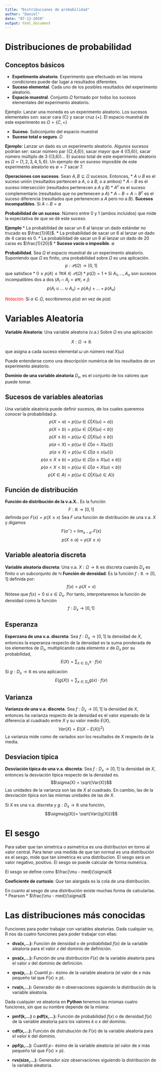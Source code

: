 ```yaml
---
title: "Distribuciones de probabilidad"
author: "Daniel"
date: "07-12-2019"
output: html_document
---
```


# Distribuciones de probabilidad

## Conceptos básicos

* **Expetimento aleatorio**. Experimento que efectuado en las misma condiciones puede dar lugar a resultados diferentes.
* **Suceso elemental**. Cada uno de los posibles resultados del experimento aleatorio.
* **Espacio muestral**. Conjunto $\Omega$ formado por todos los sucesos elementales del experimento aleatorio.

Ejemplo: Lanzar una moneda es un experimento aleatorio. Los sucesos elementales son: sacar cara (C) y sacar cruz (+).
El espacio muestral de este experimento es $\Omega= {\{C,+}\}$

* **Suceso**. Subconjunto del espacio muestral
* **Suceso total o seguro**. $\Omega$

**Ejemplo**: Lanzar un dado es un experimento aleatorio.
Algunos sucesos podrían ser: sacar número par ({2,4,6}), sacar mayor que 4 ({5,6}), sacar número múltiplo de 3 ({3,6})...
El suceso total de este experimento aleatorio es $\Omega = \{1,2,3,4,5,6\}$.
Un ejemplo de un suceso imposible de este experimento aleatorio es $\emptyset = {7}$ sacar 7.

**Operaciones con sucesos**. Sean $A,B\subseteq \Omega$ sucesos. Entonces,
* $A\cup B$ es el suceso unión (resultados pertencen a $A$, o a $B$, o a ambos)
* $A\cap B$ es el suceso intersección (resultados pertenecen a $A$ y $B$)
* $A^c$ es el suceso complementario (resultados que no pertenecen a $A$)
* $A-B=A\cap B^{c}$ es el suceso diferencia (resultados que pertenencen a $A$ pero no a $B$).
**Sucesos incompatibles**. Si $A\cap B=\emptyset$

**Probabilidad de un suceso**. Número entre 0 y 1 (ambos incluidos) que mide la expectativa de que se dé este suceso.

**Ejemplo**
* La probabilidad de sacar un 6 al lanzar un dado estándar no trucado es $\frac{1}{6}$.
* La probabilidad de sacar un 6 al lanzar un dado de 4 caras es 0.
* La probabilidad de sacar un 6 al lanzar un dado de 20 caras es $\frac{1}{20}$
* **Suceso vacío o imposible**. $\emptyset$

**Probabilidad**. Sea $\Omega$ el espacio muestral de un experimento aleatorio. Suponiendo que $\Omega$ es finito, una probabilidad sobre $\Omega$ es una aplicación.
$$p:\mathcal{P} (\Omega)\longrightarrow[0,1]$$
que satisface
* $0 \leq p(A) \leq 1 \forall A\in \mathcal{P} (\Omega)$
* $p(\Omega)=1$
* Si ${A_1,...,A_n}$ son sucesos incompatibles dos a dos $(A_i\cap A_j = \emptyset \forall_i \neq j)$
$$p(A_i \cup ...\cup A_n) = p(A_1)+...+p(A_n)$$

<span style="color:red">*Notación:*</span> Si $a \in \Omega$, escribiremos $p(a)$ en vez de $p({a})$

# Variables Aleatoria

**Variable Aleatoria**: Una variable aleatoria (v.a.) Sobre $\Omega$ es una aplicación

$$X:\Omega \rightarrow \mathbb{R}$$

que asigna a cada suceso elemental $\omega$ un número real $X(\omega)$

Puede entenderse como una descripción numérica de los resultados de un experimento aleatorio.

**Dominio de una variable aleatoria** $D_x$, es el conjunto de los valores que puede tomar.

## Sucesos de variables aleatorias
Una variable aleatoria puede definir sucesos, de los cuales queremos conocer la probabilidad p.
 $$p(X=a) = p(\{\omega\in \Omega |X(\omega)=a\}) $$
 $$p(X<b) = p(\{\omega\in \Omega |X(\omega)<b\}) $$
 $$p(X\leq b) = p(\{\omega\in \Omega |X(\omega)\leq b\}) $$
 $$p(a< X) = p(\{\omega\in \Omega |a <X(\omega)\}) $$
 $$p(a\leq X) = p(\{\omega\in \Omega |a\leq x(\omega)\})$$
 $$p(a\leq X \leq b) = p(\{\omega\in \Omega |a\leq X(\omega)\leq b\}) $$
 $$p(a< X < b) = p(\{\omega\in \Omega |a< X(\omega)<b\}) $$
 $$p(X\in A) = p(\{\omega\in \Omega |X(\omega)\in A\}) $$

## Función de distribución

**Función de distribución de la v.a.X.**. Es la función
$$F:\mathbb{R}\rightarrow[0,1]$$
definida por $F(x)=p(X\leq x)$
Sea $F$ una función de distribución de una v.a. $X$ y digamos
$$F(a^-) = \lim_{x-a^{-}}F(x)$$
$$p(X\leq a) =p(X \leq x)$$

## Variable aleatoria discreta

**Variable aleatoria discreta**: Una v.a. $X:\Omega \rightarrow \mathbb{R}$ es discreta cuando $D_x$ es finito o un subconjunto de $\mathbb{N}$
**Función de densidad**: Es la función $f:\mathbb{R} \rightarrow [0,1]$ definida por:
$$f(x)=p(X=x)$$
Nótese que $f(x)=0$ si $x \in D_x$. Por tanto, interpretaremos la función de densidad como la función
$$f:D_x \rightarrow [0,1]$$

## Esperanza

**Esperzana de una v.a. discreta**: Sea $f:D_x \rightarrow [0,1]$ la densidad de $X$, entonces la esperanza respecto de la densidad es la suma ponderada de los elementos de $D_x$, multiplicando cada elemento $x$ de $D_x$ por su probabilidad,
$$E(X) = \sum_{x \in D_x}x \cdot f(x)$$
Si $g:D_x \rightarrow \mathbb{R}$ es una aplicación
$$E(g(X))=\sum_{x \in D_x}g(x) \cdot f(x)$$

## Varianza

**Varianza de una v.a. discreta**. Sea $f:D_x \rightarrow [0,1]$ la densidad de $X$, entonces ña varianza respecto de la densidad es el valor esperado de la diferencia al cuadrado entre $X$ y su valor medio $E(X)$,
$$Var(X)=E((X-E(X))^{2})$$
La varianza mide como de variados son los resultados de $X$ respecto de la media.

## Desviacion típica

**Desviación típica de una v.a. discreta**: Sea $f:D_x \rightarrow[0,1]$ la densidad de $X$, entonces la desviación típica respecto de la densidad es.
$$\sigma(X) = \sqrt{Var(X)}$$
Las unidades de la varianza son las de $X$ al cuadrado. En cambio, las de la desviación típica son las mismas unidades de las de $X$.

Si $X$ es una v.a. discreta y $g: D_x \rightarrow \mathbb{R}$ una función,
$$\sigma(g(X))= \sqrt{Var((g(X))}$$

# El sesgo

Para saber que tan simetrica o asimetrica es una distribucion en torno al valor central.
Para tener una medida de que tan normal es una distribución es el sesgo, mide que tan simetrica es una distribucion.
El sesgo será un valor negativo, positivo.
El sesgo se puede calcular de forma numérica.

El sesgo se define como $\frac{\mu - med}{\sigma}$

**Coeficiente de curtosis**: Que tan alargada es la cola de una distribución.

En cuanto al sesgo de una distribución existe muchas forma de calcularlas.
* Pearson
* $\frac{\mu - med}{\sigma}$

# Las distribuciones más conocidas

Funciones para poder trabajar con variables aleatorias. Dada cualquier $va$, R nos da cuatro funciones para poder trabajar con ellas:

* **dva(x,...):** Función de densidad o de probabilidad $f(x)$ de la variable aleatoria para el valor $x$ del dominio de definición.

* **pva(x,...):** Función de una distribución $F(x)$ de la variable aleatoria para el valor $x$ del dominio de definición.

* **qva(p,...):** Cuantil $p-$ ésimo de la variable aleatoria (el valor de $x$ más pequeño tal que $F(x) \geq p$).

* **rva(n,...):** Generador de $n$ observaciones siguiendo la distribución de la variable aleatoria.


Dada cualquier $va$ aleatoria en **Python** tenemos las mismas cuatro funciones, sin que su nombre depende de la misma:

* **pmf(k,...)** o **pdf(x,...):** Función de probabilidad $f(x)$ o de densidad $f(x)$ de la variable aleatoria para los valores $k$ o $x$ del dominio.

* **cdf(x,...):** Función de distrubución de $F(x)$ de la variable aleatoria para el valor $k$ del dominio.

* **ppf(p,...):**  Cuantil $p-$ ésimo de la variable aleatoria (el valor de $x$ más pequeño tal que $F(x) \geq p$).

* **rvs(size,...):** Generador *size* observaciones siguiendo la distribución de la variable aleatoria.
